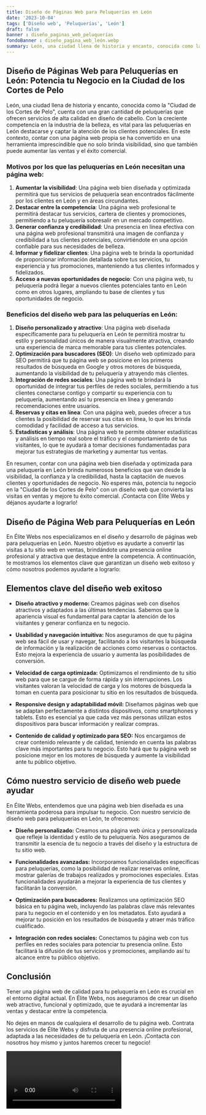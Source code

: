 ```yaml
---
title: Diseño de Páginas Web para Peluquerías en León
date: '2023-10-04'
tags: ['Diseño web', 'Peluquerías', 'León']
draft: false
banner : diseño_paginas_web_peluquerías
fondoBanner : diseño_pagina_web_león.webp
summary: León, una ciudad llena de historia y encanto, conocida como la Ciudad de los Cortes de Pelo, cuenta con una gran cantidad de peluquerías que ofrecen servicios de alta calidad en diseño de cabello. Con la creciente competencia en la industria de la belleza, es vital para las peluquerías en León destacarse y captar la atención de los clientes potenciales. En este contexto, contar con una página web propia se ha convertido en una herramienta imprescindible que no solo brinda visibilidad, sino que también puede aumentar las ventas y el éxito comercial.
---
```


## **Diseño de Páginas Web para Peluquerías en León: Potencia tu Negocio en la Ciudad de los Cortes de Pelo**

León, una ciudad llena de historia y encanto, conocida como la "Ciudad de los Cortes de Pelo", cuenta con una gran cantidad de peluquerías que ofrecen servicios de alta calidad en diseño de cabello. Con la creciente competencia en la industria de la belleza, es vital para las peluquerías en León destacarse y captar la atención de los clientes potenciales. En este contexto, contar con una página web propia se ha convertido en una herramienta imprescindible que no solo brinda visibilidad, sino que también puede aumentar las ventas y el éxito comercial.

### **Motivos por los que las peluquerías en León necesitan una página web:**

1. **Aumentar la visibilidad**: Una página web bien diseñada y optimizada permitirá que tus servicios de peluquería sean encontrados fácilmente por los clientes en León y en áreas circundantes.
2. **Destacar entre la competencia**: Una página web profesional te permitirá destacar tus servicios, cartera de clientes y promociones, permitiendo a tu peluquería sobresalir en un mercado competitivo.
3. **Generar confianza y credibilidad**: Una presencia en línea efectiva con una página web profesional transmitirá una imagen de confianza y credibilidad a tus clientes potenciales, convirtiéndote en una opción confiable para sus necesidades de belleza.
4. **Informar y fidelizar clientes**: Una página web te brinda la oportunidad de proporcionar información detallada sobre tus servicios, tu experiencia y tus promociones, manteniendo a tus clientes informados y fidelizados.
5. **Acceso a nuevas oportunidades de negocio**: Con una página web, tu peluquería podrá llegar a nuevos clientes potenciales tanto en León como en otros lugares, ampliando tu base de clientes y tus oportunidades de negocio.

### **Beneficios del diseño web para las peluquerías en León:**

1. **Diseño personalizado y atractivo**: Una página web diseñada específicamente para tu peluquería en León te permitirá mostrar tu estilo y personalidad únicos de manera visualmente atractiva, creando una experiencia de marca memorable para tus clientes potenciales.
2. **Optimización para buscadores (SEO)**: Un diseño web optimizado para SEO permitirá que tu página web se posicione en los primeros resultados de búsqueda en Google y otros motores de búsqueda, aumentando la visibilidad de tu peluquería y atrayendo más clientes.
3. **Integración de redes sociales**: Una página web te brindará la oportunidad de integrar tus perfiles de redes sociales, permitiendo a tus clientes conectarse contigo y compartir su experiencia con tu peluquería, aumentando así tu presencia en línea y generando recomendaciones entre usuarios.
4. **Reservas y citas en línea**: Con una página web, puedes ofrecer a tus clientes la posibilidad de reservar sus citas en línea, lo que les brinda comodidad y facilidad de acceso a tus servicios.
5. **Estadísticas y análisis**: Una página web te permite obtener estadísticas y análisis en tiempo real sobre el tráfico y el comportamiento de tus visitantes, lo que te ayudará a tomar decisiones fundamentadas para mejorar tus estrategias de marketing y aumentar tus ventas.

En resumen, contar con una página web bien diseñada y optimizada para una peluquería en León brinda numerosos beneficios que van desde la visibilidad, la confianza y la credibilidad, hasta la captación de nuevos clientes y oportunidades de negocio. No esperes más, potencia tu negocio en la "Ciudad de los Cortes de Pelo" con un diseño web que convierta las visitas en ventas y mejore tu éxito comercial. ¡Contacta con Élite Webs y déjanos ayudarte a lograrlo!

<GifSeo />

<Cta />

## Diseño de Página Web para Peluquerías en León

En Élite Webs nos especializamos en el diseño y desarrollo de páginas web para peluquerías en León. Nuestro objetivo es ayudarte a convertir las visitas a tu sitio web en ventas, brindándote una presencia online profesional y atractiva que destaque entre la competencia. A continuación, te mostramos los elementos clave que garantizan un diseño web exitoso y cómo nosotros podemos ayudarte a lograrlo:

## Elementos clave del diseño web exitoso

- **Diseño atractivo y moderno:** Creamos páginas web con diseños atractivos y adaptados a las últimas tendencias. Sabemos que la apariencia visual es fundamental para captar la atención de los visitantes y generar confianza en tu negocio.

- **Usabilidad y navegación intuitiva:** Nos aseguramos de que tu página web sea fácil de usar y navegar, facilitando a los visitantes la búsqueda de información y la realización de acciones como reservas o contactos. Esto mejora la experiencia de usuario y aumenta las posibilidades de conversión.

- **Velocidad de carga optimizada:** Optimizamos el rendimiento de tu sitio web para que se cargue de forma rápida y sin interrupciones. Los visitantes valoran la velocidad de carga y los motores de búsqueda la toman en cuenta para posicionar tu sitio en los resultados de búsqueda.

- **Responsive design y adaptabilidad móvil:** Diseñamos páginas web que se adaptan perfectamente a distintos dispositivos, como smartphones y tablets. Esto es esencial ya que cada vez más personas utilizan estos dispositivos para buscar información y realizar compras.

- **Contenido de calidad y optimizado para SEO:** Nos encargamos de crear contenido relevante y de calidad, teniendo en cuenta las palabras clave más importantes para tu negocio. Esto hará que tu página web se posicione mejor en los motores de búsqueda y aumente la visibilidad ante tu público objetivo.

## Cómo nuestro servicio de diseño web puede ayudar

En Élite Webs, entendemos que una página web bien diseñada es una herramienta poderosa para impulsar tu negocio. Con nuestro servicio de diseño web para peluquerías en León, te ofrecemos:

- **Diseño personalizado:** Creamos una página web única y personalizada que refleje la identidad y estilo de tu peluquería. Nos aseguramos de transmitir la esencia de tu negocio a través del diseño y la estructura de tu sitio web.

- **Funcionalidades avanzadas:** Incorporamos funcionalidades específicas para peluquerías, como la posibilidad de realizar reservas online, mostrar galerías de trabajos realizados y promociones especiales. Estas funcionalidades ayudarán a mejorar la experiencia de tus clientes y facilitarán la conversión.

- **Optimización para buscadores:** Realizamos una optimización SEO básica en tu página web, incluyendo las palabras clave más relevantes para tu negocio en el contenido y en los metadatos. Esto ayudará a mejorar tu posición en los resultados de búsqueda y atraer más tráfico cualificado.

- **Integración con redes sociales:** Conectamos tu página web con tus perfiles en redes sociales para potenciar tu presencia online. Esto facilitará la difusión de tus servicios y promociones, ampliando así tu alcance entre tu público objetivo.

## Conclusión

Tener una página web de calidad para tu peluquería en León es crucial en el entorno digital actual. En Élite Webs, nos aseguramos de crear un diseño web atractivo, funcional y optimizado, que te ayudará a incrementar las ventas y destacar entre la competencia.

No dejes en manos de cualquiera el desarrollo de tu página web. Contrata los servicios de Élite Webs y disfruta de una presencia online profesional, adaptada a las necesidades de tu peluquería en León. ¡Contacta con nosotros hoy mismo y juntos haremos crecer tu negocio!

<Video />

<CtaBot job='Peluquerías' city='León'/>

<Gmaps query='León+españa+maps' />